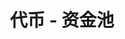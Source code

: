 ---
title: '代币 - 资金池'
openapi: '/cn/api-reference/openapi-cn.json GET /token/{chain}/{tokenAddress}/pools'
---
